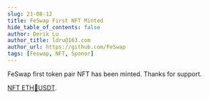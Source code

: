 ```yaml
---
slug: 21-08-12
title: FeSwap First NFT Minted
hide_table_of_contents: false
author: Derik Lu
author_title: ldru@163.com
author_url: https://github.com/FeSwap
tags: [Feswap, NFT, Sponor]
---
```


FeSwap first token pair NFT has been minted. Thanks for support.

[NFT ETH🔗USDT](https://etherscan.io/token/0x0ab276b92a6e6d3ecc8d5888d1b15effea223923?a=85295082620430673559101666432224403273300023921245520002568883221763636772490).


